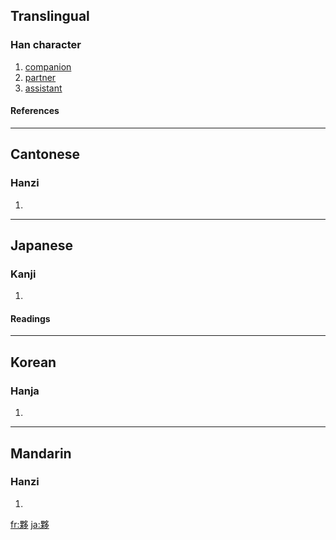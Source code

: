 {{see|伙}}

==Translingual==
===Han character===
{{Han char|rn=36|rad=夕|as=11|sn=14|four=6792<sub>7</sub>|canj=田木弓戈弓 (WDNIN)}}
# [[companion]]
# [[partner]]
# [[assistant]]
====References====
{{Han ref|kx=0247.220|dkj=05808|dj=0492.130|hdz=20865.080|uh=5925|ud=22821|bh=B9D9|bd=47577}}
----
==Cantonese==
===Hanzi===
{{yue-hanzi|jyut=|y=fo2}}
# {{defn|Cantonese}}
----
==Japanese==
===Kanji===
{{ja-kanji|grade=|rs=夕11}}
# {{defn|Japanese}} 
====Readings====
{{ja-readings|on=[[か]] (ka), [[わ]] (wa)|kun=[[おびただ]] (obitada)}}
----
==Korean==
===Hanja===
{{ko-hanja|hangeul=[[과]], [[해]]|rv=gwa, hae|mr=kwa, hae}}
# {{defn|Korean}}
----
==Mandarin==
===Hanzi===
{{cmn-hanzi|pin=[[huǒ]] ([[huo3]])|wg=huo<sup>3</sup>}}
# {{defn|Mandarin}}

[[fr:夥]]
[[ja:夥]]